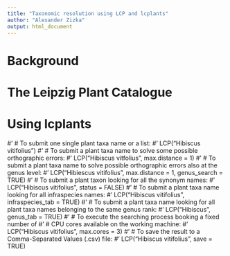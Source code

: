 ```yaml
---
title: "Taxonomic resolution using LCP and lcplants"
author: "Alexander Zizka"
output: html_document
---
```


# Background

# The Leipzig Plant Catalogue

# Using lcplants

#' # To submit one single plant taxa name or a list:
#' LCP("Hibiscus vitifolius")
#' # To submit a plant taxa name to solve some possible orthographic errors:
#' LCP("Hibiscus vitfolius", max.distance = 1)
#' # To submit a plant taxa name to solve possible orthographic errors also at the genus level:
#' LCP("Hibiescus vitifolius", max.distance = 1, genus_search = TRUE)
#' # To submit a plant taxon looking for all the synonym names:
#' LCP("Hibiscus vitifolius", status = FALSE)
#' # To submit a plant taxa name looking for all infraspecies names:
#' LCP("Hibiscus vitifolius", infraspecies_tab = TRUE)
#' # To submit a plant taxa name looking for all plant taxa names belonging to the same genus rank:
#' LCP("Hibiscus", genus_tab = TRUE)
#' # To execute the searching process booking a fixed number of
#' # CPU cores available on the working machine:
#' LCP("Hibiscus vitifolius", max.cores = 3)
#' # To save the result to a Comma-Separated Values (.csv) file:
#' LCP("Hibiscus vitifolius", save = TRUE)